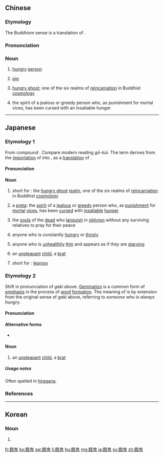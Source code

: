 {{also|饿鬼}}
==Chinese==
{{zh-forms|s=饿鬼}}

===Etymology===
The Buddhism sense is a translation of {{der|zh|sa|प्रेत}}.

===Pronunciation===
{{zh-pron
|m=èguǐ
|c=ngo6 gwai2
|mn=gō-kúi
|cat=n
}}

===Noun===
{{zh-noun}}

# [[hungry]] [[person]]
# {{label|zh|derogatory}} [[pig]]
# {{lb|zh|Buddhism}} [[hungry ghost]]; one of the six realms of [[reincarnation]] in Buddhist [[cosmology]]
# the spirit of a jealous or greedy person who, as punishment for mortal vices, has been cursed with an insatiable hunger

----

==Japanese==

===Etymology 1===
<div style="float:right;">
{{wikipedia|lang=ja}}
{{wikipedia|Preta}}
</div>
{{ja-kanjitab|yomi=o|が|き}}
From {{etyl|ltc|ja|sort=かき'}} compound {{m|zh|餓鬼|tr=nga<sup>H</sup> kjwɨj<sup>X</sup>|lit=hungry + ghost}}.  Compare modern {{etyl|nan|-}} reading ''gō-kúi''.  The {{etyl|zh|-}} term derives from the [[importation]] of {{w|Buddhism}} into {{w|China}}, as a [[translation]] of {{cog|sa|प्रेत}}.

====Pronunciation====
{{ja-pron|yomi=goon|がき|acc=2|acc_ref=DJR|acc2=1|acc2_ref=DJR}}

====Noun====
{{ja-noun|がき}}

# {{lb|ja|sort=かき'|Buddhism}} short for {{m|ja|餓鬼道|tr=gakidō}}: the [[hungry ghost]] [[realm]], one of the six realms of [[reincarnation]] in Buddhist [[cosmology]]
# {{lb|ja|sort=かき'|Buddhism}} a [[preta]]: the [[spirit]] of a [[jealous]] or [[greedy]] person who, as [[punishment]] for [[mortal]] [[vice]]s, has been [[cursed]] with [[insatiable]] [[hunger]]
# {{lb|ja|sort=かき'|Buddhism}} the [[soul]]s of the [[dead]] who [[languish]] in [[oblivion]] without any surviving relatives to pray for their peace
# {{lb|ja|sort=かき'|metaphor}} anyone who is constantly [[hungry]] or [[thirsty]]
# {{lb|ja|sort=かき'|metaphor}} anyone who is [[unhealthily]] [[thin]] and appears as if they are [[starving]]
# {{lb|ja|sort=かき'|pejorative|slang|by extension from the sense of someone who is always hungry}} an [[unpleasant]] [[child]], a [[brat]]
# {{lb|ja|sort=かき'|archaic}} short for {{m|ja|餓鬼病|tr=gakiyami</i>, <i>gakibyō}}: [[leprosy]]

===Etymology 2===
{{ja-kanjitab|yomi=irr|sort=がっき}}
Shift in pronunciation of ''gaki'' above.  [[gemination|Gemination]] is a common form of [[emphasis]] in the process of {{etyl|ja|-}} [[word]] [[formation]].  The meaning of {{m|en|brat}} is by extension from the original sense of ''gaki'' above, referring to ''someone who is always hungry''.

====Pronunciation====
{{ja-pron|yomi=irr|がっき}}

====Alternative forms====
* {{ja-l|餓っ鬼}}

====Noun====
{{ja-noun|がっき}}

# {{lb|ja|sort=かき'|pejorative|slang}} an [[unpleasant]] [[child]], a [[brat]]

=====Usage notes=====
Often spelled in [[hiragana]].

===References===
<references/>

----

==Korean==
{{ko-hanjatab}}

===Noun===
{{ko-noun|hj|hangeul=아귀}}

# {{hanja form of|아귀|(literally: "hungry ghost") a [[ravenous]] or [[voracious]] person}}

[[fr:餓鬼]]
[[ko:餓鬼]]
[[sw:餓鬼]]
[[li:餓鬼]]
[[hu:餓鬼]]
[[mg:餓鬼]]
[[ja:餓鬼]]
[[sv:餓鬼]]
[[zh:餓鬼]]